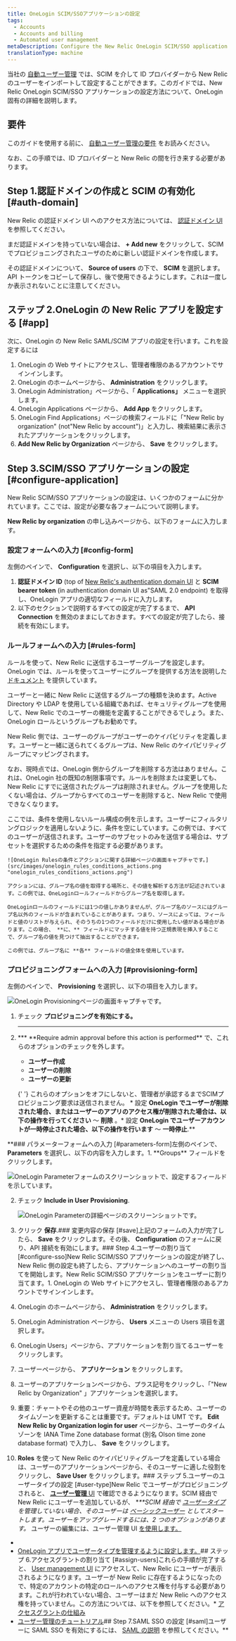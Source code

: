 ```yaml
---
title: OneLogin SCIM/SSOアプリケーションの設定
tags:
  - Accounts
  - Accounts and billing
  - Automated user management
metaDescription: Configure the New Relic OneLogin SCIM/SSO application for your organization.
translationType: machine
---
```


当社の [自動ユーザー管理](/docs/accounts/accounts/automated-user-management/automated-user-provisioning-single-sign) では、SCIM を介して ID プロバイダーから New Relic のユーザーをインポートして設定することができます。このガイドでは、New Relic OneLogin SCIM/SSO アプリケーションの設定方法について、OneLogin 固有の詳細を説明します。

## 要件

このガイドを使用する前に、 [自動ユーザー管理の要件](/docs/assign-users-automated-provisioning-allow-single-sign#requirements) をお読みください。

なお、この手順では、ID プロバイダーと New Relic の間を行き来する必要があります。

## Step 1.認証ドメインの作成と SCIM の有効化 [#auth-domain]

New Relic の認証ドメイン UI へのアクセス方法については、 [認証ドメイン UI](/docs/accounts/accounts-billing/new-relic-one-user-management/authentication-domains-saml-sso-scim-more/#manage-user-type-scim) を参照してください。

まだ認証ドメインを持っていない場合は、 **+ Add new** をクリックして、SCIM でプロビジョニングされたユーザのために新しい認証ドメインを作成します。

その認証ドメインについて、 **Source of users** の下で、 **SCIM** を選択します。API トークンをコピーして保存し、後で使用できるようにします。これは一度しか表示されないことに注意してください。

## ステップ 2.OneLogin の New Relic アプリを設定する [#app]

次に、OneLogin の New Relic SAML/SCIM アプリの設定を行います。これを設定するには

1. OneLogin の Web サイトにアクセスし、管理者権限のあるアカウントでサインインします。
2. OneLogin のホームページから、 **Administration** をクリックします。
3. OneLogin Administration」ページから、「 **Applications」** メニューを選択します。
4. OneLogin Applications ページから、 **Add App** をクリックします。
5. OneLogin Find Applications」ページの検索フィールドに「"New Relic by organization" (not"New Relic by account")」と入力し、検索結果に表示されたアプリケーションをクリックします。
6. **Add New Relic by Organization** ページから、 **Save** をクリックします。

## Step 3.SCIM/SSO アプリケーションの設定 [#configure-application]

New Relic SCIM/SSO アプリケーションの設定は、いくつかのフォームに分かれています。ここでは、設定が必要な各フォームについて説明します。

**New Relic by organization** の申し込みページから、以下のフォームに入力します。

### 設定フォームへの入力 [#config-form]

左側のペインで、 **Configuration** を選択し、以下の項目を入力します。

1. **認証ドメイン ID** (top of [New Relic's authentication domain UI](/docs/accounts/accounts-billing/new-relic-one-user-management/authentication-domains-saml-sso-scim-more) と **SCIM bearer token** (in authentication domain UI as"SAML 2.0 endpoint) を取得し、OneLogin アプリの適切なフィールドに入力します。
2. 以下のセクションで説明するすべての設定が完了するまで、 **API Connection** を無効のままにしておきます。すべての設定が完了したら、接続を有効にします。

### ルールフォームへの入力 [#rules-form]

ルールを使って、New Relic に送信するユーザーグループを設定します。OneLogin では、ルールを使ってユーザーにグループを提供する方法を説明した [ドキュメント](https://developers.onelogin.com/scim/create-app#scim_rules) を提供しています。

ユーザーと一緒に New Relic に送信するグループの種類を決めます。Active Directory や LDAP を使用している組織であれば、セキュリティグループを使用して、New Relic でのユーザーの機能を定義することができるでしょう。また、OneLogin ロールというグループもお勧めです。

New Relic 側では、ユーザーのグループがユーザーのケイパビリティを定義します。ユーザーと一緒に送られてくるグループは、New Relic のケイパビリティグループにマッピングされます。

なお、現時点では、OneLogin 側からグループを削除する方法はありません。これは、OneLogin 社の既知の制限事項です。ルールを削除または変更しても、New Relic にすでに送信されたグループは削除されません。グループを使用したくない場合は、グループからすべてのユーザーを削除すると、New Relic で使用できなくなります。

<CollapserGroup>
  <Collapser
    id="rule-example"
    title="アクションのみを使用するルール"
  >
    ここでは、条件を使用しないルール構成の例を示します。ユーザーにフィルタリングロジックを適用しないように、条件を空にしています。この例では、すべてのユーザーが送信されます。ユーザーのサブセットのみを送信する場合は、サブセットを選択するための条件を指定する必要があります。

    ![OneLogin Rulesの条件とアクションに関する詳細ページの画面キャプチャです。](src/images/onelogin_rules_conditions_actions.png "onelogin_rules_conditions_actions.png")

    アクションには、グループ名の値を取得する場所と、その値を解析する方法が記述されています。この例では、OneLoginロールフィールドからグループ名を取得します。

    OneLoginロールのフィールドには1つの値しかありませんが、グループ名のソースにはグループ名以外のフィールドが含まれていることがあります。つまり、ソースによっては、フィールドと値のリストが与えられ、そのうちの1つのフィールドだけに使用したい値がある場合があります。この場合、 **に、** フィールドにマッチする値を持つ正規表現を挿入することで、グループ名の値を見つけて抽出することができます。

    この例では、グループ名に **各** フィールドの値全体を使用しています。

  </Collapser>
</CollapserGroup>

### プロビジョニングフォームへの入力 [#provisioning-form]

左側のペインで、 **Provisioning** を選択し、以下の項目を入力します。

![OneLogin Provisioningページの画面キャプチャです。](src/images/onelogin_provisioning_form.png 'onelogin_provisioning_form.png')

1. チェック **プロビジョニングを有効にする。**

   ***

2. **\* **Require admin approval before this action is performed\*\* で、これらのオプションのチェックを外します。

   - **ユーザー作成**
   - **ユーザーの削除**
   - **ユーザーの更新**

   {' '}
   <Callout variant="tip">
     これらのオプションをオフにしないと、管理者が承認するまでSCIMプロビジョニング要求は送信されません。
   </Callout>* 設定 **OneLogin でユーザーが削除された場合、またはユーザーのアプリのアクセス権が削除された場合は、以下の操作を行ってください**
   ～ **削除** 。* 設定 **OneLogin でユーザーアカウントが一時停止された場合、以下の操作を行います**
   ～ **一時停止**.**

**### パラメーターフォームへの入力 [#parameters-form]左側のペインで、 **Parameters** を選択し、以下の内容を入力します。1. **Groups\*\* フィールドをクリックします。

![OneLogin Parameterフォームのスクリーンショットで、設定するフィールドを示しています。](src/images/onelogin_parameter_form_general.png 'onelogin_parameter_form_general.png')

2. チェック **Include in User Provisioning**.

   ![OneLogin Parameterの詳細ページのスクリーンショットです。](src/images/onelogin_parameter_form_specific.png 'onelogin_parameter_form_specific.png')

3. クリック **保存**.### 変更内容の保存 [#save]上記のフォームの入力が完了したら、 **Save** をクリックします。その後、 **Configuration** のフォームに戻り、API 接続を有効にします。### Step 4.ユーザーの割り当て [#configure-sso]New Relic SCIM/SSO アプリケーションの設定が終了し、New Relic 側の設定も終了したら、アプリケーションへのユーザーの割り当てを開始します。New Relic SCIM/SSO アプリケーションをユーザーに割り当てます。1. OneLogin の Web サイトにアクセスし、管理者権限のあるアカウントでサインインします。
4. OneLogin のホームページから、 **Administration** をクリックします。
5. OneLogin Administration ページから、 **Users** メニューの Users 項目を選択します。
6. OneLogin Users」ページから、アプリケーションを割り当てるユーザーをクリックします。
7. ユーザーページから、 **アプリケーション** をクリックします。
8. ユーザーのアプリケーションページから、プラス記号をクリックし、「"New Relic by Organization" 」アプリケーションを選択します。
9. 重要：チャートやその他のユーザー資産が時間を表示するため、ユーザーのタイムゾーンを更新することは重要です。デフォルトは UMT です。 **Edit New Relic by Organization login for user** ページから、ユーザーのタイムゾーンを IANA Time Zone database format (別名 Olson time zone database format) で入力し、 **Save** をクリックします。
10. **Roles** を使って New Relic のケイパビリティグループを定義している場合は、ユーザーのアプリケーションページから、そのユーザーに適した役割をクリックし、 **Save User** をクリックします。### ステップ 5.ユーザーのユーザータイプの設定 [#user-type]New Relic でユーザーがプロビジョニングされると、 [**ユーザー管理** UI](/docs/accounts/accounts-billing/new-relic-one-user-management/user-management-ui-and-tasks#where) で確認できるようになります。SCIM 経由で New Relic にユーザーを追加しているが、 \*_\*\*SCIM 経由で [ユーザータイプ](/docs/accounts/accounts-billing/new-relic-one-user-management/user-type) を管理していない場合、そのユーザーは [ベーシックユーザー](/docs/accounts/accounts-billing/new-relic-one-user-management/user-type) としてスタートします。ユーザーをアップグレードするには、2 つのオプションがあります。_ ユーザーの編集には、ユーザー管理 UI [を使用します。](/docs/accounts/accounts-billing/new-relic-one-user-management/user-management-ui-and-tasks#edit-user-type)

- [](/docs/accounts/accounts-billing/new-relic-one-user-management/user-management-ui-and-tasks#edit-user-type)
- [](/docs/accounts/accounts-billing/new-relic-one-user-management/user-management-ui-and-tasks#edit-user-type)[OneLogin アプリでユーザータイプを管理するように設定します。](/docs/accounts/accounts-billing/new-relic-one-user-management/authentication-domains-saml-sso-scim-more/#manage-user-type-scim)## ステップ 6.アクセスグラントの割り当て [#assign-users]これらの手順が完了すると、 [User management UI](/docs/accounts/accounts-billing/new-relic-one-user-management/user-management-ui-and-tasks#where) にアクセスして、New Relic にユーザーが表示されるようになります。ユーザーが New Relic に存在するようになったので、特定のアカウントの特定のロールへのアクセス権を付与する必要があります。これが行われていない場合、ユーザーはまだ New Relic へのアクセス権を持っていません。この方法については、以下を参照してください。\* [アクセスグラントの仕組み](/docs/accounts/accounts-billing/new-relic-one-user-management/user-management-concepts#understand-concepts)
- [ユーザー管理のチュートリアル](/docs/accounts/accounts-billing/new-relic-one-user-management/tutorial-add-new-user-groups-roles-new-relic-one-user-model/)## Step 7.SAML SSO の設定 [#saml]ユーザーに SAML SSO を有効にするには、 [SAML の説明](/docs/accounts/accounts-billing/new-relic-one-user-management/authentication-domains-saml-sso-scim-more/#authentication) を参照してください。\*\*
